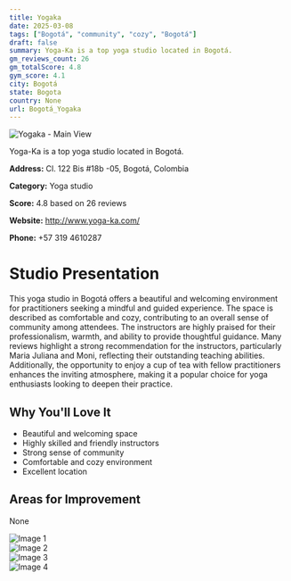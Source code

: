 ```yaml
---
title: Yogaka
date: 2025-03-08
tags: ["Bogotá", "community", "cozy", "Bogotá"]  
draft: false
summary: Yoga-Ka is a top yoga studio located in Bogotá.
gm_reviews_count: 26
gm_totalScore: 4.8
gym_score: 4.1
city: Bogotá
state: Bogota
country: None
url: Bogotá_Yogaka
---
```


<div className="aspect-[16/9] relative my-8">
  <img 
    src="https://lh5.googleusercontent.com/p/AF1QipNubsjqORVuiAr8eOwQ8WUvv0Dpm3fEmP4v72yJ=w1920-h1080-k-no"
    alt="Yogaka - Main View"
    className="object-cover absolute inset-0 w-full h-full rounded-lg"
  />
</div>

Yoga-Ka is a top yoga studio located in Bogotá.

**Address:** Cl. 122 Bis #18b -05, Bogotá, Colombia

**Category:** Yoga studio

**Score:** 4.8 based on 26 reviews

**Website:** http://www.yoga-ka.com/

**Phone:** +57 319 4610287

# Studio Presentation

This yoga studio in Bogotá offers a beautiful and welcoming environment for practitioners seeking a mindful and guided experience. The space is described as comfortable and cozy, contributing to an overall sense of community among attendees. The instructors are highly praised for their professionalism, warmth, and ability to provide thoughtful guidance. Many reviews highlight a strong recommendation for the instructors, particularly Maria Juliana and Moni, reflecting their outstanding teaching abilities. Additionally, the opportunity to enjoy a cup of tea with fellow practitioners enhances the inviting atmosphere, making it a popular choice for yoga enthusiasts looking to deepen their practice.


## Why You'll Love It

- Beautiful and welcoming space
- Highly skilled and friendly instructors
- Strong sense of community
- Comfortable and cozy environment
- Excellent location

## Areas for Improvement

None

<div className="grid grid-cols-1 xl:grid-cols-2 gap-4 my-8">
<div className="aspect-[4/3] relative"><img src="https://lh3.googleusercontent.com/p/AF1QipNJziv6uOUzgzHnQ6V9fmHAUg8nAyO5nukgc9_g=w1920-h1080-k-no" alt="Image 1" className="object-cover absolute inset-0 w-full h-full rounded-lg" /></div>
<div className="aspect-[4/3] relative"><img src="https://lh5.googleusercontent.com/p/AF1QipPt3kiWgiyS1-8oUxdo3OY69YFNkBoTI6RSs08o=w1920-h1080-k-no" alt="Image 2" className="object-cover absolute inset-0 w-full h-full rounded-lg" /></div>
<div className="aspect-[4/3] relative"><img src="https://lh5.googleusercontent.com/p/AF1QipM_IzqgjbS20s7hkBAZxNOuTNCDSDNOTRfjDD6f=w1920-h1080-k-no" alt="Image 3" className="object-cover absolute inset-0 w-full h-full rounded-lg" /></div>
<div className="aspect-[4/3] relative"><img src="https://lh5.googleusercontent.com/p/AF1QipMhJEmVCMLuHLAym2HgjS1F3iH38x_i46TbvbNm=w1920-h1080-k-no" alt="Image 4" className="object-cover absolute inset-0 w-full h-full rounded-lg" /></div>
</div>